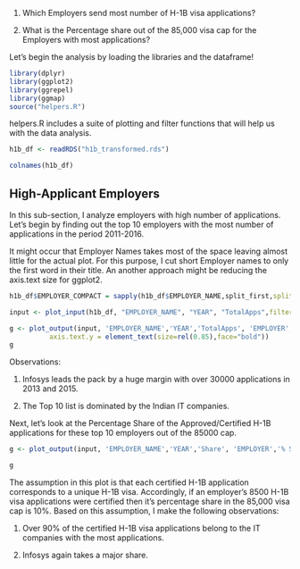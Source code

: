 1) Which Employers send most number of H-1B visa applications? 

2) What is the Percentage share out of the 85,000 visa cap for the Employers with most applications?

Let's begin the analysis by loading the libraries and the dataframe!

```r
library(dplyr)
library(ggplot2)
library(ggrepel)
library(ggmap)
source("helpers.R")
```
helpers.R includes a suite of plotting and filter functions that will help us with the data analysis. 


```r
h1b_df <- readRDS("h1b_transformed.rds")

colnames(h1b_df)
```

<h2> High-Applicant Employers </h2>

In this sub-section, I analyze employers with high number of applications. Let's begin by finding out the top 10 employers with the most number of applications in the period 2011-2016.

It might occur that Employer Names takes most of the space leaving almost little for the actual plot. For this purpose, I cut short Employer names to only the first word in their title. An another approach might be reducing the axis.text size for ggplot2.

```r
h1b_df$EMPLOYER_COMPACT = sapply(h1b_df$EMPLOYER_NAME,split_first,split = " ")
```
```r
input <- plot_input(h1b_df, "EMPLOYER_NAME", "YEAR", "TotalApps",filter = TRUE, Ntop = 10)

g <- plot_output(input, 'EMPLOYER_NAME','YEAR','TotalApps', 'EMPLOYER','TOTAL NO. of APPLICATIONS') + theme(axis.title = element_text(size = rel(1.5)),
          axis.text.y = element_text(size=rel(0.85),face="bold"))
g
```

Observations:

1. Infosys leads the pack by a huge margin with over 30000 applications in 2013 and 2015.

2. The Top 10 list is dominated by the Indian IT companies.

Next, let's look at the Percentage Share of the Approved/Certified H-1B applications for these top 10 employers out of the 85000 cap.

```r
g <- plot_output(input, 'EMPLOYER_NAME','YEAR','Share', 'EMPLOYER','% SHARE')

g
```

The assumption in this plot is that each certified H-1B application corresponds to a unique H-1B visa. Accordingly, if an employer's 8500 H-1B visa applications were certified then it's percentage share in the 85,000 visa cap is 10%. Based on this assumption, I make the following observations:

1. Over 90% of the certified H-1B visa applications belong to the IT companies with the most applications.

2. Infosys again takes a major share.


